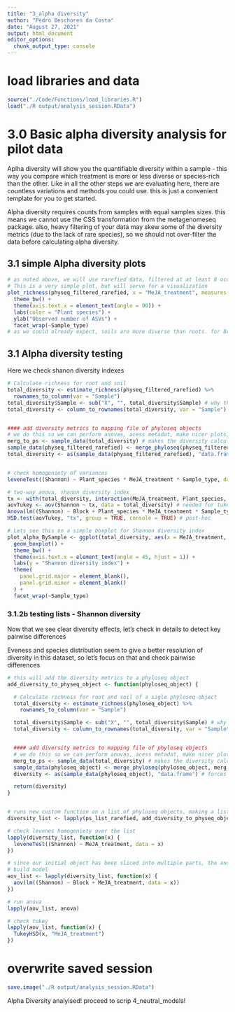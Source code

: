 ```yaml
---
title: "3_alpha diversity"
author: "Pedro Beschoren da Costa"
date: "August 27, 2021"
output: html_document
editor_options: 
  chunk_output_type: console
---
```



# load libraries and data
```r
source("./Code/Functions/load_libraries.R")
load("./R output/analysis_session.RData")
```




# 3.0 Basic alpha diversity analysis for pilot data
Aplha diversity will show you the quantifiable diversity within a sample - this way you compare which treatment is more or less diverse or species-rich than the other. Like in all the other steps we are evaluating here, there are countless variations and methods you could use. this is just a convenient template for you to get started.

Alpha diversity requires counts from samples with equal samples sizes. this means we cannot use the CSS transformation from the metagenomeseq package. also, heavy filtering of your data may skew some of the diversity metrics (due to the lack of rare species), so we should not over-filter the data before calculating alpha diversity.

## 3.1 simple Alpha diversity plots
```r

# as noted above, we will use rarefied data, filtered at at least 8 occurences in the dataset
# This is a very simple plot, but will serve for a visualization
plot_richness(physeq_filtered_rarefied, x = "MeJA_treatment", measures = c("Observed"), color = "Plant_species") +
  theme_bw() +
  theme(axis.text.x = element_text(angle = 90)) +
  labs(color = "Plant species") +
  ylab("Observed number of ASVs") +
  facet_wrap(~Sample_type)
# as we could already expect, soils are more diverse than roots. for Brassica However the difference, if significant, is very small
```
## 3.1 Alpha diversity testing

Here we check shanon diversity indexes
```r
# Calculate richness for root and soil
total_diversity <- estimate_richness(physeq_filtered_rarefied) %>%
  rownames_to_column(var = "Sample")
total_diversity$Sample <- sub("X", "", total_diversity$Sample) # why the hell that X popped up? this fix it
total_diversity <- column_to_rownames(total_diversity, var = "Sample")


#### add diversity metrics to mapping file of phyloseq objects
# we do this so we can perform anovas, acess metadat, make nicer plots, etc
merg_to_ps <- sample_data(total_diversity) # makes the diversity calculations  sample_data for phyloseq oject...
sample_data(physeq_filtered_rarefied) <- merge_phyloseq(physeq_filtered_rarefied, merg_to_ps) # merge the new phyloseq object with the old phyloseq object
total_diversity <- as(sample_data(physeq_filtered_rarefied), "data.frame") # forces sample data of updated phyloseq object into a dataframe


# check homogeniety of variances
leveneTest((Shannon) ~ Plant_species * MeJA_treatment * Sample_type, data = total_diversity)

# two-way anova, shanon diversity index
tx <- with(total_diversity, interaction(MeJA_treatment, Plant_species, Sample_type)) # needed for tukey to test interaction
aovTukey <- aov(Shannon ~ tx, data = total_diversity) # needed for tukey to test interaction
Anova(lm((Shannon) ~ Block + Plant_species * MeJA_treatment * Sample_type, data = total_diversity, contrasts = list(MeJA_treatment = contr.sum, Plant_species = contr.sum)), type = "2")
HSD.test(aovTukey, "tx", group = TRUE, console = TRUE) # post-hoc

# Lets see this on a simple boxplot for Shannon diversity index
plot_alpha_BySample <- ggplot(total_diversity, aes(x = MeJA_treatment, y = Shannon, fill = Plant_species)) +
  geom_boxplot() +
  theme_bw() +
  theme(axis.text.x = element_text(angle = 45, hjust = 1)) +
  labs(y = "Shannon diversity index") +
  theme(
    panel.grid.major = element_blank(),
    panel.grid.minor = element_blank()
  ) +
  facet_wrap(~Sample_type)

```

### 3.1.2b testing lists - Shannon diversity


Now that we see clear diversity effects, let's check in details to detect key pairwise differences


Eveness and species distribution seem to give a better resolution of diversity in this dataset, so let's focus on that and check pairwise differences
```r


# this will add the diversity metrics to a phyloseq object
add_diversity_to_physeq_object <- function(phyloseq_object) {

  # Calculate richness for root and soil of a sigle phyloseq object
  total_diversity <- estimate_richness(phyloseq_object) %>%
    rownames_to_column(var = "Sample")

  total_diversity$Sample <- sub("X", "", total_diversity$Sample) # why the hell that X popped up? this fix it
  total_diversity <- column_to_rownames(total_diversity, var = "Sample")


  #### add diversity metrics to mapping file of phyloseq objects
  # we do this so we can perform anovas, acess metadat, make nicer plots, etc
  merg_to_ps <- sample_data(total_diversity) # makes the diversity calculations  sample_data for phyloseq oject...
  sample_data(phyloseq_object) <- merge_phyloseq(phyloseq_object, merg_to_ps) # merge the new phyloseq object with the old phyloseq object
  diversity <- as(sample_data(phyloseq_object), "data.frame") # forces sample data of updated phyloseq object into a dataframe

  return(diversity)
}


# runs new custom function on a list of phyloseq objects, making a list of dataframes with alpha diversity indexes
diversity_list <- lapply(ps_list_rarefied, add_diversity_to_physeq_object)

# check levenes homogeniety over the list
lapply(diversity_list, function(x) {
  leveneTest((Shannon) ~ MeJA_treatment, data = x)
})

# since our initial object has been sliced into multiple parts, the anova is much simpler
# build model
aov_list <- lapply(diversity_list, function(x) {
  aov(lm((Shannon) ~ Block + MeJA_treatment, data = x))
})

# run anova
lapply(aov_list, anova)

# check tukey
lapply(aov_list, function(x) {
  TukeyHSD(x, "MeJA_treatment")
})


```




# overwrite saved session
```r

save.image("./R output/analysis_session.RData")
```




Alpha Diversity analyised! proceed to scrip 4_neutral_models!


